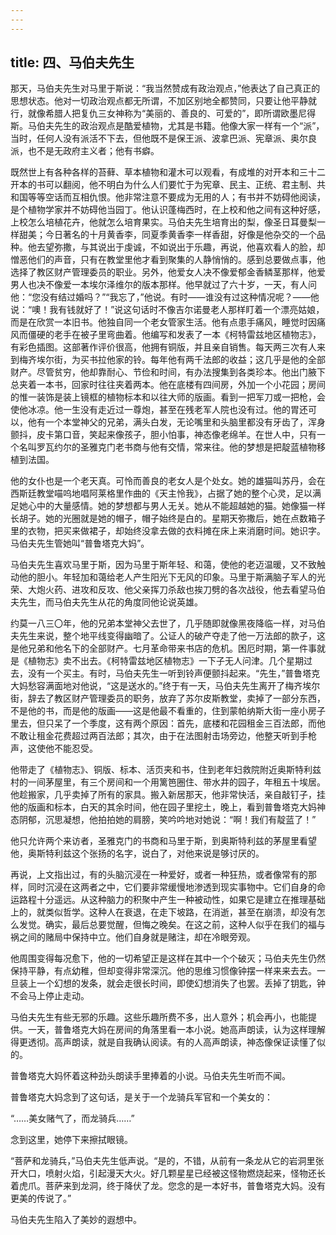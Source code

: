 ```yaml
---
---
---
```

title: 四、马伯夫先生
---




那天，马伯夫先生对马里于斯说：“我当然赞成有政治观点，”他表达了自己真正的思想状态。他对一切政治观点都无所谓，不加区别地全都赞同，只要让他平静就行，就像希腊人把复仇三女神称为“美丽的、善良的、可爱的”，即所谓欧墨尼得斯。马伯夫先生的政治观点是酷爱植物，尤其是书籍。他像大家一样有一个“派”，当时，任何人没有派活不下去，但他既不是保王派、波拿巴派、宪章派、奥尔良派，也不是无政府主义者；他有书癖。

既然世上有各种各样的苔藓、草本植物和灌木可以观看，有成堆的对开本和三十二开本的书可以翻阅，他不明白为什么人们要忙于为宪章、民主、正统、君主制、共和国等等空话而互相仇恨。他非常注意不要成为无用的人；有书并不妨碍他阅读，是个植物学家并不妨碍他当园丁。他认识蓬梅西时，在上校和他之间有这种好感，上校怎么培植花卉，他就怎么培育果实。马伯夫先生培育出的梨，像圣日耳曼梨一样甜美；今日著名的十月黄香李，同夏季黄香李一样香甜，好像是他杂交的一个品种。他去望弥撒，与其说出于虔诚，不如说出于乐趣，再说，他喜欢看人的脸，却憎恶他们的声音，只有在教堂里他才看到聚集的人静悄悄的。感到总要做点事，他选择了教区财产管理委员的职业。另外，他爱女人决不像爱郁金香鳞茎那样，他爱男人也决不像爱一本埃尔泽维尔的版本那样。他早就过了六十岁，一天，有人问他：“您没有结过婚吗？”“我忘了，”他说。有时——谁没有过这种情况呢？——他说：“噢！我有钱就好了！”说这句话时不像吉尔诺曼老人那样盯着一个漂亮姑娘，而是在欣赏一本旧书。他独自同一个老女管家生活。他有点患手痛风，睡觉时因痛风而僵硬的老手在被子里弯曲着。他编写和发表了一本《柯特雷兹地区植物志》，有彩色插图。这部著作评价很高，他拥有铜版，并且亲自销售。每天两三次有人来到梅齐埃尔街，为买书拉他家的铃。每年他有两千法郎的收益；这几乎是他的全部财产。尽管贫穷，他却靠耐心、节俭和时间，有办法搜集到各类珍本。他出门腋下总夹着一本书，回家时往往夹着两本。他在底楼有四间房，外加一个小花园；房间的惟一装饰是装上镜框的植物标本和以往大师的版画。看到一把军刀或一把枪，会使他冰凉。他一生没有走近过一尊炮，甚至在残老军人院也没有过。他的胃还可以，他有一个本堂神父的兄弟，满头白发，无论嘴里和头脑里都没有牙齿了，浑身颤抖，皮卡第口音，笑起来像孩子，胆小怕事，神态像老绵羊。在世人中，只有一个名叫罗瓦约尔的圣雅克门老书商与他有交情，常来往。他的梦想是把靛蓝植物移植到法国。

他的女仆也是一个老天真。可怜而善良的老女人是个处女。她的雄猫叫苏丹，会在西斯廷教堂喵呜地唱阿莱格里作曲的《天主怜我》，占据了她的整个心灵，足以满足她心中的大量感情。她的梦想都与男人无关。她从不能超越她的猫。她像猫一样长胡子。她的光圈就是她的帽子，帽子始终是白的。星期天弥撒后，她在点数箱子里的衣物，把买来做裙子，却始终没拿去做的衣料摊在床上来消磨时间。她识字。马伯夫先生管她叫“普鲁塔克大妈”。

马伯夫先生喜欢马里于斯，因为马里于斯年轻、和蔼，使他的老迈温暖，又不致触动他的胆小。年轻加和蔼给老人产生阳光下无风的印象。马里于斯满脑子军人的光荣、大炮火药、进攻和反攻、他父亲挥刀杀敌也挨刀劈的各次战役，他去看望马伯夫先生，而马伯夫先生从花的角度同他论说英雄。

约莫一八三〇年，他的兄弟本堂神父去世了，几乎随即就像黑夜降临一样，对马伯夫先生来说，整个地平线变得幽暗了。公证人的破产夺走了他一万法郎的款子，这是他兄弟和他名下的全部财产。七月革命带来书店的危机。困厄时期，第一件事就是《植物志》卖不出去。《柯特雷兹地区植物志》一下子无人问津。几个星期过去，没有一个买主。有时，马伯夫先生一听到铃声便颤抖起来。“先生，”普鲁塔克大妈愁容满面地对他说，“这是送水的。”终于有一天，马伯夫先生离开了梅齐埃尔街，辞去了教区财产管理委员的职务，放弃了苏尔皮斯教堂，卖掉了一部分东西，不是他的书，而是他的版画——这是他最不看重的，住到蒙帕纳斯大街一座小房子里去，但只呆了一个季度，这有两个原因：首先，底楼和花园租金三百法郎，而他不敢让租金花费超过两百法郎；其次，由于在法图射击场旁边，他整天听到手枪声，这使他不能忍受。

他带走了《植物志》、铜版、标本、活页夹和书，住到老年妇救院附近奥斯特利兹村的一间茅屋里，有三个房间和一个用篱笆圈住、带水井的园子，年租五十埃居。他趁搬家，几乎卖掉了所有的家具。搬入新居那天，他非常快活，亲自敲钉子，挂他的版画和标本，白天的其余时间，他在园子里挖土，晚上，看到普鲁塔克大妈神态阴郁，沉思凝想，他拍拍她的肩膀，笑吟吟地对她说：“啊！我们有靛蓝了！”

他只允许两个来访者，圣雅克门的书商和马里于斯，到奥斯特利兹的茅屋里看望他，奥斯特利兹这个张扬的名字，说白了，对他来说是够讨厌的。

再说，上文指出过，有的头脑沉浸在一种爱好，或者一种狂热，或者像常有的那样，同时沉浸在这两者之中，它们要非常缓慢地渗透到现实事物中。它们自身的命运路程十分遥远。从这种脑力的积聚中产生一种被动性，如果它是建立在推理基础上的，就类似哲学。这种人在衰退，在走下坡路，在消逝，甚至在崩溃，却没有怎么发觉。确实，最后总要觉醒，但悔之晚矣。在这之前，这种人似乎在我们的福与祸之间的赌局中保持中立。他们自身就是赌注，却在冷眼旁观。

他周围变得每况愈下，他的一切希望正是这样在其中一个个破灭；马伯夫先生仍然保持平静，有点幼稚，但却变得非常深沉。他的思维习惯像钟摆一样来来去去。一旦装上一个幻想的发条，就会走很长时间，即使幻想消失了也罢。丢掉了钥匙，钟不会马上停止走动。

马伯夫先生有些无邪的乐趣。这些乐趣所费不多，出人意外；机会再小，也能提供。一天，普鲁塔克大妈在房间的角落里看一本小说。她高声朗读，认为这样理解得更透彻。高声朗读，就是自我确认阅读。有的人高声朗读，神态像保证读懂了似的。

普鲁塔克大妈怀着这种劲头朗读手里捧着的小说。马伯夫先生听而不闻。

普鲁塔克大妈念到了这句话，是关于一个龙骑兵军官和一个美女的：

“……美女赌气了，而龙骑兵……”

念到这里，她停下来擦拭眼镜。

“菩萨和龙骑兵，”马伯夫先生低声说。“是的，不错，从前有一条龙从它的岩洞里张开大口，喷射火焰，引起漫天大火。好几颗星星已经被这怪物燃烧起来，怪物还长着虎爪。菩萨来到龙洞，终于降伏了龙。您念的是一本好书，普鲁塔克大妈。没有更美的传说了。”

马伯夫先生陷入了美妙的遐想中。